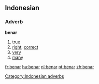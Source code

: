 ==Indonesian==

===Adverb===
'''benar'''

# [[true]]
# [[right]], [[correct]]
# [[very]]
# [[many]]

[[Category:Indonesian adverbs]]

[[fr:benar]]
[[hu:benar]]
[[nl:benar]]
[[pt:benar]]
[[zh:benar]]